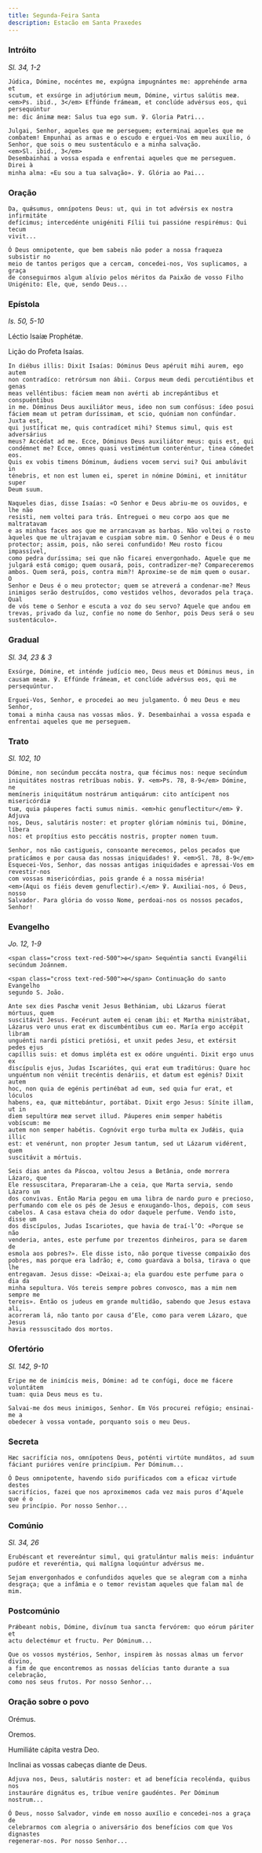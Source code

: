 ```yaml
---
title: Segunda-Feira Santa
description: Estacão em Santa Praxedes
---
```


### Intróito

<em>Sl. 34, 1-2</em>

<div class="side-by-side not-content">

    Júdica, Dómine, nocéntes me, expúgna impugnántes me: apprehénde arma et
    scutum, et exsúrge in adjutórium meum, Dómine, virtus salútis meæ.
    <em>Ps. ibid., 3</em> Effúnde frámeam, et conclúde advérsus eos, qui persequúntur
    me: dic ánimæ meæ: Salus tua ego sum. ℣. Gloria Patri...

    Julgai, Senhor, aqueles que me perseguem; exterminai aqueles que me
    combatem! Empunhai as armas e o escudo e erguei-Vos em meu auxílio, ó
    Senhor, que sois o meu sustentáculo e a minha salvação.
    <em>Sl. ibid., 3</em>
    Desembainhai a vossa espada e enfrentai aqueles que me perseguem. Direi à
    minha alma: «Eu sou a tua salvação». ℣. Glória ao Pai...

</div>

### Oração

<div class="side-by-side not-content">

    Da, quǽsumus, omnípotens Deus: ut, qui in tot advérsis ex nostra infirmitáte
    defícimus; intercedénte unigéniti Fílii tui passióne respirémus: Qui tecum
    vivit...

    Ó Deus omnipotente, que bem sabeis não poder a nossa fraqueza subsistir no
    meio de tantos perigos que a cercam, concedei-nos, Vos suplicamos, a graça
    de conseguirmos algum alívio pelos méritos da Paixão de vosso Filho
    Unigénito: Ele, que, sendo Deus...

</div>

### Epístola

<em>Is. 50, 5-10</em>

<div class="side-by-side not-content">

Léctio Isaíæ Prophétæ.

Lição do Profeta Isaías.

    In diébus illis: Dixit Isaías: Dóminus Deus apéruit mihi aurem, ego autem
    non contradíco: retrórsum non ábii. Corpus meum dedi percutiéntibus et genas
    meas velléntibus: fáciem meam non avérti ab increpántibus et conspuéntibus
    in me. Dóminus Deus auxiliátor meus, ideo non sum confúsus: ídeo posui
    fáciem meam ut petram duríssimam, et scio, quóniam non confúndar. Juxta est,
    qui justíficat me, quis contradícet mihi? Stemus simul, quis est adversárius
    meus? Accédat ad me. Ecce, Dóminus Deus auxiliátor meus: quis est, qui
    condémnet me? Ecce, omnes quasi vestiméntum conteréntur, tinea cómedet eos.
    Quis ex vobis timens Dóminum, áudiens vocem servi sui? Qui ambulávit in
    ténebris, et non est lumen ei, speret in nómine Dómini, et innitátur super
    Deum suum.

    Naqueles dias, disse Isaías: «O Senhor e Deus abriu-me os ouvidos, e lhe não
    resisti, nem voltei para trás. Entreguei o meu corpo aos que me maltratavam
    e as minhas faces aos que me arrancavam as barbas. Não voltei o rosto
    àqueles que me ultrajavam e cuspiam sobre mim. O Senhor e Deus é o meu
    protector; assim, pois, não serei confundido! Meu rosto ficou impassível,
    como pedra duríssima; sei que não ficarei envergonhado. Aquele que me
    julgará está comigo; quem ousará, pois, contradizer-me? Compareceremos
    ambos. Quem será, pois, contra mim?! Aproxime-se de mim quem o ousar. O
    Senhor e Deus é o meu protector; quem se atreverá a condenar-me? Meus
    inimigos serão destruídos, como vestidos velhos, devorados pela traça. Qual
    de vós teme o Senhor e escuta a voz do seu servo? Aquele que andou em
    trevas, privado da luz, confie no nome do Senhor, pois Deus será o seu
    sustentáculo».

</div>

### Gradual

<em>Sl. 34, 23 & 3</em>

<div class="side-by-side not-content">

    Exsúrge, Dómine, et inténde judício meo, Deus meus et Dóminus meus, in
    causam meam. ℣. Effúnde frámeam, et conclúde advérsus eos, qui me
    persequúntur.

    Erguei-Vos, Senhor, e procedei ao meu julgamento. Ó meu Deus e meu Senhor,
    tomai a minha causa nas vossas mãos. ℣. Desembainhai a vossa espada e
    enfrentai aqueles que me perseguem.

</div>

### Trato

<em>Sl. 102, 10</em>

<div class="side-by-side not-content">

    Dómine, non secúndum peccáta nostra, quæ fécimus nos: neque secúndum
    iniquitátes nostras retríbuas nobis. ℣. <em>Ps. 78, 8-9</em> Dómine, ne
    memíneris iniquitátum nostrárum antiquárum: cito antícipent nos misericórdiæ
    tuæ, quia páuperes facti sumus nimis. <em>hic genuflectitur</em> ℣. Adjuva
    nos, Deus, salutáris noster: et propter glóriam nóminis tui, Dómine, líbera
    nos: et propítius esto peccátis nostris, propter nomen tuum.

    Senhor, nos não castigueis, consoante merecemos, pelos pecados que
    praticámos e por causa das nossas iniquidades! ℣. <em>Sl. 78, 8-9</em>
    Esquecei-Vos, Senhor, das nossas antigas iniquidades e apressai-Vos em revestir-nos
    com vossas misericórdias, pois grande é a nossa miséria!
    <em>(Aqui os fiéis devem genuflectir).</em> ℣. Auxiliai-nos, ó Deus, nosso
    Salvador. Para glória do vosso Nome, perdoai-nos os nossos pecados, Senhor!

</div>

### Evangelho

<em>Jo. 12, 1-9</em>

<div class="side-by-side not-content">

    <span class="cross text-red-500">✠</span> Sequéntia sancti Evangélii
    secúndum Joánnem.

    <span class="cross text-red-500">✠</span> Continuação do santo Evangelho
    segundo S. João.

    Ante sex dies Paschæ venit Jesus Bethániam, ubi Lázarus fúerat mórtuus, quem
    suscitávit Jesus. Fecérunt autem ei cenam ibi: et Martha ministrábat,
    Lázarus vero unus erat ex discumbéntibus cum eo. María ergo accépit libram
    unguénti nardi pístici pretiósi, et unxit pedes Jesu, et extérsit pedes ejus
    capíllis suis: et domus impléta est ex odóre unguénti. Dixit ergo unus ex
    discípulis ejus, Judas Iscariótes, qui erat eum traditúrus: Quare hoc
    unguéntum non véniit trecéntis denáriis, et datum est egénis? Dixit autem
    hoc, non quia de egénis pertinébat ad eum, sed quia fur erat, et lóculos
    habens, ea, quæ mittebántur, portábat. Dixit ergo Jesus: Sínite illam, ut in
    diem sepultúræ meæ servet illud. Páuperes enim semper habétis vobíscum: me
    autem non semper habétis. Cognóvit ergo turba multa ex Judǽis, quia illic
    est: et venérunt, non propter Jesum tantum, sed ut Lázarum vidérent, quem
    suscitávit a mórtuis.

    Seis dias antes da Páscoa, voltou Jesus a Betânia, onde morrera Lázaro, que
    Ele ressuscitara, Prepararam-Lhe a ceia, que Marta servia, sendo Lázaro um
    dos convivas. Então Maria pegou em uma libra de nardo puro e precioso,
    perfumando com ele os pés de Jesus e enxugando-lhos, depois, com seus
    cabelos. A casa estava cheia do odor daquele perfume. Vendo isto, disse um
    dos discípulos, Judas Iscariotes, que havia de traí-l’O: «Porque se não
    venderia, antes, este perfume por trezentos dinheiros, para se darem de
    esmola aos pobres?». Ele disse isto, não porque tivesse compaixão dos
    pobres, mas porque era ladrão; e, como guardava a bolsa, tirava o que lhe
    entregavam. Jesus disse: «Deixai-a; ela guardou este perfume para o dia da
    minha sepultura. Vós tereis sempre pobres convosco, mas a mim nem sempre me
    tereis». Então os judeus em grande multidão, sabendo que Jesus estava ali,
    acorreram lá, não tanto por causa d’Ele, como para verem Lázaro, que Jesus
    havia ressuscitado dos mortos.

</div>

### Ofertório

<em>Sl. 142, 9-10</em>

<div class="side-by-side not-content">

    Eripe me de inimícis meis, Dómine: ad te confúgi, doce me fácere voluntátem
    tuam: quia Deus meus es tu.

    Salvai-me dos meus inimigos, Senhor. Em Vós procurei refúgio; ensinai-me a
    obedecer à vossa vontade, porquanto sois o meu Deus.

</div>

### Secreta

<div class="side-by-side not-content">

    Hæc sacrifícia nos, omnípotens Deus, poténti virtúte mundátos, ad suum
    fáciant purióres veníre princípium. Per Dóminum...

    Ó Deus omnipotente, havendo sido purificados com a eficaz virtude destes
    sacrifícios, fazei que nos aproximemos cada vez mais puros d’Aquele que é o
    seu princípio. Por nosso Senhor...

</div>

### Comúnio

<em>Sl. 34, 26</em>

<div class="side-by-side not-content">

    Erubéscant et revereántur simul, qui gratulántur malis meis: induántur
    pudóre et reveréntia, qui malígna loquúntur advérsus me.

    Sejam envergonhados e confundidos aqueles que se alegram com a minha
    desgraça; que a infâmia e o temor revistam aqueles que falam mal de mim.

</div>

### Postcomúnio

<div class="side-by-side not-content">

    Prǽbeant nobis, Dómine, divínum tua sancta fervórem: quo eórum páriter et
    actu delectémur et fructu. Per Dóminum...

    Que os vossos mystérios, Senhor, inspirem às nossas almas um fervor divino,
    a fim de que encontremos as nossas delícias tanto durante a sua celebração,
    como nos seus frutos. Por nosso Senhor...

</div>

### Oração sobre o povo

<div class="side-by-side not-content">
  <span class="text-red-500 text-center">Orémus.</span>

  <span class="text-red-500 text-center">Oremos.</span>

Humiliáte cápita vestra Deo.

Inclinai as vossas cabeças diante de Deus.

    Adjuva nos, Deus, salutáris noster: et ad benefícia recolénda, quibus nos
    instauráre dignátus es, tríbue veníre gaudéntes. Per Dóminum nostrum...

    Ó Deus, nosso Salvador, vinde em nosso auxílio e concedei-nos a graça de
    celebrarmos com alegria o aniversário dos benefícios com que Vos dignastes
    regenerar-nos. Por nosso Senhor...

</div>
